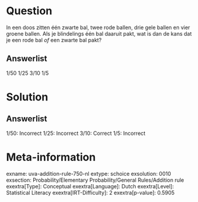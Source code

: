 Question
========

In een doos zitten één zwarte bal, twee rode ballen, drie gele ballen en
vier groene ballen. Als je blindelings één bal daaruit pakt, wat is dan
de kans dat je een rode bal *of* een zwarte bal pakt?

Answerlist
----------

1/50
1/25
3/10
1/5

Solution
========

Answerlist
----------

1/50: Incorrect
1/25: Incorrect
3/10: Correct
1/5: Incorrect

Meta-information
================
exname: uva-addition-rule-750-nl
extype: schoice
exsolution: 0010
exsection: Probability/Elementary Probability/General Rules/Addition rule
exextra[Type]: Conceptual
exextra[Language]: Dutch
exextra[Level]: Statistical Literacy
exextra[IRT-Difficulty]: 2
exextra[p-value]: 0.5905

